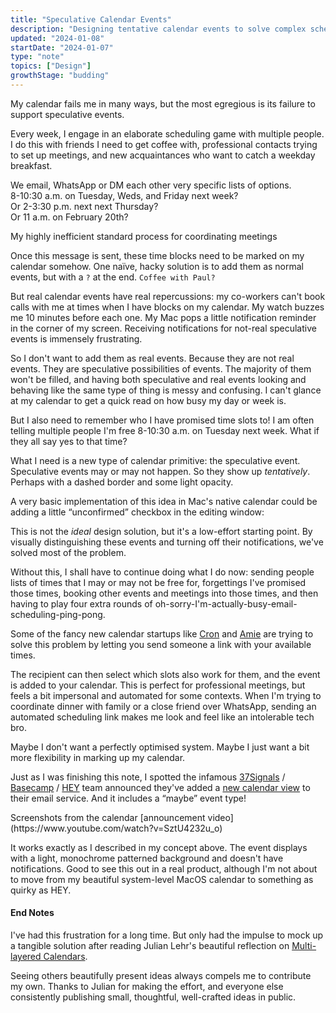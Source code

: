 ```yaml
---
title: "Speculative Calendar Events"
description: "Designing tentative calendar events to solve complex scheduling problems"
updated: "2024-01-08"
startDate: "2024-01-07"
type: "note"
topics: ["Design"]
growthStage: "budding"
---
```



<IntroParagraph>

My calendar fails me in many ways, but the most egregious is its failure to support speculative events.

</IntroParagraph>

Every week, I engage in an elaborate scheduling game with multiple people. I do this with friends I need to get coffee with, professional contacts trying to set up meetings, and new acquaintances who want to catch a weekday breakfast.

We email, WhatsApp or DM each other very specific lists of options.  
8-10:30 a.m. on Tuesday, Weds, and Friday next week?  
Or 2-3:30 p.m. next next Thursday?  
Or 11 a.m. on February 20th?

<TwoColumn alignItems="start" margin="0 auto 3rem">

<BasicImage src="/images/posts/speculative-events/chat1.webp" framed />
<BasicImage src="/images/posts/speculative-events/chat2.webp" framed />

</TwoColumn>

<Subtext>
	My highly inefficient standard process for coordinating meetings
</Subtext>

<Spacer size="xs" />

Once this message is sent, these time blocks need to be marked on my calendar somehow. One naïve, hacky solution is to add them as normal events, but with a `?` at the end. `Coffee with Paul?`

But real calendar events have real repercussions: my co-workers can't book calls with me at times when I have blocks on my calendar. My watch buzzes me 10 minutes before each one. My Mac pops a little notification reminder in the corner of my screen. Receiving notifications for not-real speculative events is immensely frustrating.

<BasicImage
	src="/images/posts/speculative-events/cal-notifs.webp"
	width="1100px"
	margin="1rem auto 2rem"
	framed
/>

So I don't want to add them as real events. Because they are not real events. They are speculative possibilities of events. The majority of them won't be filled, and having both speculative and real events looking and behaving like the same type of thing is messy and confusing. I can't glance at my calendar to get a quick read on how busy my day or week is.

But I also need to remember who I have promised time slots to! I am often telling multiple people I'm free 8-10:30 a.m. on Tuesday next week. What if they all say yes to that time?

What I need is a new type of calendar primitive: <Highlight>the speculative event</Highlight>. Speculative events may or may not happen. So they show up _tentatively_. Perhaps with a dashed border and some light opacity.

<BasicImage
	src="/images/posts/speculative-events/spec-event.webp"
	width="1200px"
	alt="A speculative calendar event marked with a dotted border, light opacity background, and question mark icon"
	framed
/>

A very basic implementation of this idea in Mac's native calendar could be adding a little “unconfirmed” checkbox in the editing window:

<BasicImage
	src="/images/posts/speculative-events/spec-event.gif"
	width="1400px"
	margin="1rem auto"
	alt="Marking a new calendar event as 'unconfirmed' in Mac calendar"
	framed
/>

This is not the _ideal_ design solution, but it's a low-effort starting point. By visually distinguishing these events and turning off their notifications, we've solved most of the problem.

Without this, I shall have to continue doing what I do now: sending people lists of times that I may or may not be free for, forgettings I've promised those times, booking other events and meetings into those times, and then having to play four extra rounds of oh-sorry-I'm-actually-busy-email-scheduling-ping-pong.

Some of the fancy new calendar startups like [Cron](https://cron.com/) and [Amie](https://amie.so/) are trying to solve this problem by letting you send someone a link with your available times.

<TwoColumn gridTemplateColumns="3fr 4fr" alignItems="start" maxWidth="1600px" margin="0 auto var(--space-xl)">

<BasicImage
	src="/images/posts/speculative-events/cron.webp"
	width={685}
	alt="Selecting avaliable blocks in Cron"
	showalt
	framed
/>

<BasicImage
	src="/images/posts/speculative-events/amie.webp"
	width={915}
	alt="Booking an avaliable slot time in Amie"
	showalt
	framed
/>

</TwoColumn>

The recipient can then select which slots also work for them, and the event is added to your calendar. This is perfect for professional meetings, but feels a bit impersonal and automated for some contexts. When I'm trying to coordinate dinner with family or a close friend over WhatsApp, sending an automated scheduling link makes me look and feel like an intolerable tech bro.

Maybe I don't want a perfectly optimised system. Maybe I just want a bit more flexibility in marking up my calendar.

Just as I was finishing this note, I spotted the infamous [37Signals](https://37signals.com/) / [Basecamp](https://basecamp.com/) / [HEY](https://www.hey.com/) team announced they've added a [new calendar view](https://www.youtube.com/watch?v=SztU4232u_o) to their email service. And it includes a “maybe” event type!

<TwoColumn alignItems="start" maxWidth="1400px" margin="1rem auto 2rem">

<BasicImage
	src="/images/posts/speculative-events/maybe2.webp"
	alt="Maybe events on HEY calendar"
	framed
/>

<BasicImage
	src="/images/posts/speculative-events/maybe.webp"
	alt="Maybe events on HEY calendar"
	framed
/>

</TwoColumn>

<Subtext>
	Screenshots from the calendar [announcement
	video](https://www.youtube.com/watch?v=SztU4232u_o)
</Subtext>

<Spacer size="xs" />

It works exactly as I described in my concept above. The event displays with a light, monochrome patterned background and doesn't have notifications. Good to see this out in a real product, although I'm not about to move from my beautiful system-level MacOS calendar to something as quirky as HEY.

<Spacer size="xs" />

<SimpleCard alignLeft>

#### End Notes

I've had this frustration for a long time. But only had the impulse to mock up a tangible solution after reading Julian Lehr's beautiful reflection on [Multi-layered Calendars](https://julian.digital/2023/07/06/multi-layered-calendars/).

Seeing others beautifully present ideas always compels me to contribute my own. Thanks to Julian for making the effort, and everyone else consistently publishing small, thoughtful, well-crafted ideas in public.

</SimpleCard>
